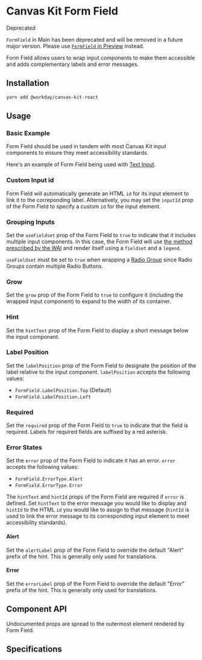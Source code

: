 
<Meta of={FormFieldStories} />

# Canvas Kit Form Field

<StatusIndicator variant="red">
  <StatusIndicator.Label>Deprecated</StatusIndicator.Label>
</StatusIndicator>

`FormField` in Main has been deprecated and will be removed in a future major version. Please use
[`FormField` in Preview](https://workday.github.io/canvas-kit/?path=/story/preview-inputs-form-field--basic)
instead.

Form Field allows users to wrap input components to make them accessible and adds complementary
labels and error messages.

## Installation

```sh
yarn add @workday/canvas-kit-react
```

## Usage

### Basic Example

Form Field should be used in tandem with most Canvas Kit input components to ensure they meet
accessibility standards.

Here's an example of Form Field being used with [Text Input](/components/inputs/text-input/).

<ExampleCodeBlock of={FormFieldStories.Basic} />

### Custom Input id

Form Field will automatically generate an HTML `id` for its input element to link it to the
correponding label. Alternatively, you may set the `inputId` prop of the Form Field to specify a
custom `id` for the input element.

<ExampleCodeBlock of={FormFieldStories.CustomInputId} />

### Grouping Inputs

Set the `useFieldset` prop of the Form Field to `true` to indicate that it includes multiple input
components. In this case, the Form Field will use
[the method prescribed by the WAI](https://www.w3.org/WAI/tutorials/forms/grouping/) and render
itself using a `fieldset` and a `legend`.

`useFieldset` must be set to `true` when wrapping a [Radio Group](/components/inputs/radio/) since
Radio Groups contain multiple Radio Buttons.

<ExampleCodeBlock of={FormFieldStories.GroupingInputs} />

### Grow

Set the `grow` prop of the Form Field to `true` to configure it (including the wrapped input
component) to expand to the width of its container.

<ExampleCodeBlock of={FormFieldStories.Grow} />

### Hint

Set the `hintText` prop of the Form Field to display a short message below the input component.

<ExampleCodeBlock of={FormFieldStories.Hint} />

### Label Position

Set the `labelPosition` prop of the Form Field to designate the position of the label relative to
the input component. `labelPosition` accepts the following values:

- `FormField.LabelPosition.Top` (Default)
- `FormField.LabelPosition.Left`

<ExampleCodeBlock of={FormFieldStories.LabelPosition} />

### Required

Set the `required` prop of the Form Field to `true` to indicate that the field is required. Labels
for required fields are suffixed by a red asterisk.

<ExampleCodeBlock of={FormFieldStories.Required} />

### Error States

Set the `error` prop of the Form Field to indicate it has an error. `error` accepts the following
values:

- `FormField.ErrorType.Alert`
- `FormField.ErrorType.Error`

The `hintText` and `hintId` props of the Form Field are required if `error` is defined. Set
`hintText` to the error message you would like to display and `hintId` to the HTML `id` you would
like to assign to that message (`hintId` is used to link the error message to its corresponding
input element to meet accessibility standards).

#### Alert

<ExampleCodeBlock of={FormFieldStories.Alert} />

Set the `alertLabel` prop of the Form Field to override the default "Alert" prefix of the hint. This
is generally only used for translations.

<ExampleCodeBlock of={FormFieldStories.AlertLabel} />

#### Error

<ExampleCodeBlock of={FormFieldStories.Error} />

Set the `errorLabel` prop of the Form Field to override the default "Error" prefix of the hint. This
is generally only used for translations.

<ExampleCodeBlock of={FormFieldStories.ErrorLabel} />

## Component API

<SymbolDoc name="FormField" fileName="/react/" />

Undocumented props are spread to the outermost element rendered by Form Field.

## Specifications

<Specifications file="FormField.spec.ts" name="Form Field" />
